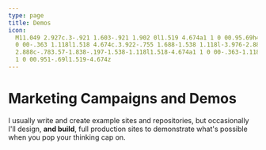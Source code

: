 ```yaml
---
type: page
title: Demos
icon:
  M11.049 2.927c.3-.921 1.603-.921 1.902 0l1.519 4.674a1 1 0 00.95.69h4.915c.969 0 1.371 1.24.588 1.81l-3.976 2.888a1 1
  0 00-.363 1.118l1.518 4.674c.3.922-.755 1.688-1.538 1.118l-3.976-2.888a1 1 0 00-1.176 0l-3.976
  2.888c-.783.57-1.838-.197-1.538-1.118l1.518-4.674a1 1 0 00-.363-1.118l-3.976-2.888c-.784-.57-.38-1.81.588-1.81h4.914a1
  1 0 00.951-.69l1.519-4.674z
---
```



# Marketing Campaigns and Demos

I usually write and create example sites and repositories, but occasionally I'll design, **and build**, full production
sites to demonstrate what's possible when you pop your thinking cap on.

<AllDemos />
